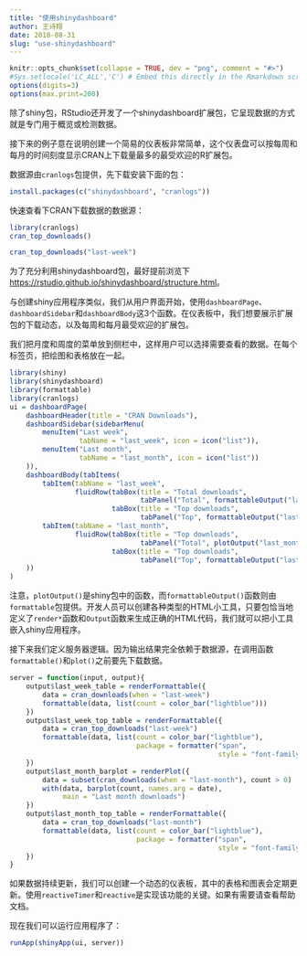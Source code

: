 ```yaml
---
title: "使用shinydashboard"
author: 王诗翔
date: 2018-08-31
slug: "use-shinydashboard"
---
```



```r
knitr::opts_chunk$set(collapse = TRUE, dev = "png", comment = "#>")
#Sys.setlocale('LC_ALL','C') # Embed this directly in the Rmarkdown script that contains the Chinese character comment
options(digits=3)
options(max.print=200)
```

除了shiny包，RStudio还开发了一个shinydashboard扩展包，它呈现数据的方式就是专门用于概览或检测数据。

接下来的例子意在说明创建一个简易的仪表板非常简单，这个仪表盘可以按每周和每月的时间刻度显示CRAN上下载量最多的最受欢迎的R扩展包。

数据源由`cranlogs`包提供，先下载安装下面的包：

```r
install.packages(c("shinydashboard", "cranlogs"))
```

快速查看下CRAN下载数据的数据源：

```r
library(cranlogs)
cran_top_downloads()
```

```r
cran_top_downloads("last-week")
```

为了充分利用shinydashboard包，最好提前浏览下<https://rstudio.github.io/shinydashboard/structure.html>。

与创建shiny应用程序类似，我们从用户界面开始，使用`dashboardPage`、`dashboardSidebar`和`dashboardBody`这3个函数。在仪表板中，我们想要展示扩展包的下载动态，以及每周和每月最受欢迎的扩展包。

我们把月度和周度的菜单放到侧栏中，这样用户可以选择需要查看的数据。在每个标签页，把绘图和表格放在一起。

```r
library(shiny)
library(shinydashboard)
library(formattable)
library(cranlogs)
ui = dashboardPage(
    dashboardHeader(title = "CRAN Downloads"),
    dashboardSidebar(sidebarMenu(
        menuItem("Last week",
                 tabName = "last_week", icon = icon("list")),
        menuItem("Last month",
                 tabName = "last_month", icon = icon("list"))
    )),
    dashboardBody(tabItems(
        tabItem(tabName = "last_week",
                fluidRow(tabBox(title = "Total downloads",
                                tabPanel("Total", formattableOutput("last_week_table"))), 
                         tabBox(title = "Top downloads", 
                                tabPanel("Top", formattableOutput("last_week_top_table"))))),
        tabItem(tabName = "last_month",
                fluidRow(tabBox(title = "Top downloads",
                                tabPanel("Total", plotOutput("last_month_barplot"))),
                         tabBox(title = "Top downloads",
                                tabPanel("Top", formattableOutput("last_month_top_table")))))
    ))
)
```

注意，`plotOutput()`是shiny包中的函数，而`formattableOutput()`函数则由`formattable`包提供。开发人员可以创建各种类型的HTML小工具，只要包恰当地定义了`render*`函数和`Output`函数来生成正确的HTML代码，我们就可以把小工具嵌入shiny应用程序。

接下来我们定义服务器逻辑。因为输出结果完全依赖于数据源，在调用函数`formattable()`和`plot()`之前要先下载数据。

```r
server = function(input, output){
    output$last_week_table = renderFormattable({
        data = cran_downloads(when = "last-week")
        formattable(data, list(count = color_bar("lightblue")))
    })
    output$last_week_top_table = renderFormattable({
        data = cran_top_downloads("last-week")
        formattable(data, list(count = color_bar("lightblue"),
                               package = formatter("span",
                                                   style = "font-family: monospace;")))
    })
    output$last_month_barplot = renderPlot({
        data = subset(cran_downloads(when = "last-month"), count > 0)
        with(data, barplot(count, names.arg = date),
             main = "Last month downloads")
    })
    output$last_month_top_table = renderFormattable({
        data = cran_top_downloads("last-month")
        formattable(data, list(count = color_bar("lightblue"),
                               package = formatter("span",
                                                   style = "font-family: monospace;")))
    })
}
```

如果数据持续更新，我们可以创建一个动态的仪表板，其中的表格和图表会定期更新。使用`reactiveTimer`和`reactive`是实现该功能的关键。如果有需要请查看帮助文档。

现在我们可以运行应用程序了：

```r
runApp(shinyApp(ui, server))
```
